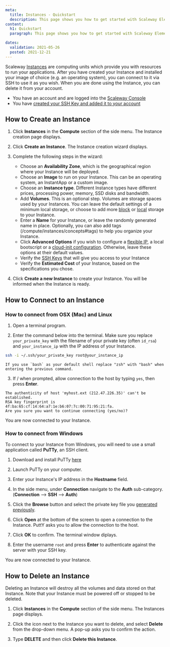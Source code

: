 ```yaml
---
meta:
  title: Instances - Quickstart
  description: This page shows you how to get started with Scaleway Elements Instances.
content:
  h1: Quickstart
  paragraph: This page shows you how to get started with Scaleway Elements Instances.

dates:
  validation: 2021-05-26
  posted: 2021-12-21
---
```


Scaleway [Instances](/compute/instances/concepts/#instance) are computing units which provide you with resources to run your applications. After you have created your Instance and installed your image of choice (e.g. an operating system), you can connect to it via SSH to use it as you wish. When you are done using the Instance, you can delete it from your account.

<Message type="requirement">

  - You have an account and are logged into the [Scaleway Console](https://console.scaleway.com)
  - You have [created your SSH Key and added it to your account](/console/my-project/how-to/create-ssh-key/)

</Message>

## How to Create an Instance

1. Click **Instances** in the **Compute** section of the side menu. The Instance creation page displays.

2. Click **Create an Instance**. The Instance creation wizard displays.

3. Complete the following steps in the wizard: 

    - Choose an **Availability Zone**, which is the geographical region where your Instance will be deployed.
    - Choose an **Image** to run on your Instance. This can be an operating system, an InstantApp or a custom image. 
    - Choose an **Instance type**. Different Instance types have different prices, processing power, memory, SSD disks and bandwidth. 
    - Add **Volumes**. This is an optional step. Volumes are storage spaces used by your Instances. You can leave the default settings of a minimum local storage, or choose to add more [block](/compute/instances/concepts#block-volumes) or [local](/compute/instances/concepts#local-volumes) storage to your Instance. 
    - Enter a **Name** for your Instance, or leave the randomly generated name in place. Optionally, you can also add tags (/compute/instances/concepts#tags) to help you organize your Instance. 
    - Click **Advanced Options** if you wish to configure a [flexible IP](/compute/instances/concepts#flexible-ip), a local bootscript or a [cloud-init configuration](/compute/instances/concepts#cloud-init). Otherwise, leave these options at their default values. 
    - Verify the [SSH Keys](/console/my-account/concepts#ssh-key) that will give you access to your Instance 
    - Verify the **Estimated Cost** of your Instance, based on the specifications you chose.

4. Click **Create a new Instance** to create your Instance. You will be informed when the Instance is ready.


## How to Connect to an Instance

### How to connect from OSX (Mac) and Linux

1. Open a terminal program.

2. Enter the command below into the terminal. Make sure you replace `your_private_key` with the filename of your private key (often `id_rsa`) and `your_instance_ip` with the IP address of your Instance.

  ```sh
  ssh -i ~/.ssh/your_private_key root@your_instance_ip
  ```

  <Message type="important">

    If you use `bash` as your default shell replace "zsh" with "bash" when entering the previous command.

  </Message>

3. If / when prompted, allow connection to the host by typing `yes`, then press **Enter**.
  ```
  The authenticity of host 'myhost.ext (212.47.226.35)' can't be established.
  RSA key fingerprint is 4f:ba:65:cf:14:64:a7:1e:b6:07:7c:00:71:95:21:fa.
  Are you sure you want to continue connecting (yes/no)?
  ```

You are now connected to your Instance.

### How to connect from Windows

To connect to your Instance from Windows, you will need to use a small application called **PuTTy**, an SSH client.

1. Download and install PuTTy [here](https://www.chiark.greenend.org.uk/~sgtatham/putty/latest.html)

2. Launch PuTTy on your computer.

3. Enter your Instance's IP address in the **Hostname** field.

4. In the side menu, under **Connection** navigate to the **Auth** sub-category. (**Connection** --> **SSH** --> **Auth**)

5. Click the **Browse** button and select the private key file you [generated previously](/console/my-project/how-to/create-ssh-key/).

6. Click **Open** at the bottom of the screen to open a connection to the Instance. PuttY asks you to allow the connection to the host.

7. Click **OK** to confirm. The terminal window diplays.

8. Enter the username `root` and press **Enter** to authenticate against the server with your SSH key.

You are now connected to your Instance.


## How to Delete an Instance

<Message type="important">

  Deleting an Instance will destroy all the volumes and data stored on that Instance. Note that your Instance must be powered off or stopped to be deleted.

</Message>

1. Click **Instances** in the **Compute** section of the side menu. The Instances page displays.

2. Click the <Icon name="more" /> icon next to the Instance you want to delete, and select **Delete** from the drop-down menu. A pop-up asks you to confirm the action.

3. Type **DELETE** and then click **Delete this Instance**.
